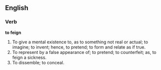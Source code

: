 ==English==

===Verb===

'''to feign'''

#To give a mental existence to, as to something not real or actual; to imagine; to invent; hence, to pretend; to form and relate as if true.
#To represent by a false appearance of; to pretend; to counterfeit; as, to feign a sickness.
#To dissemble; to conceal.